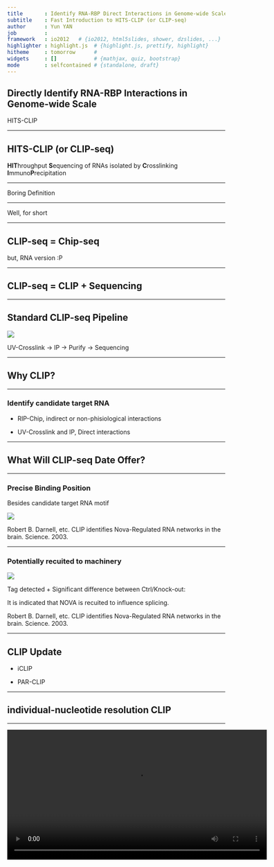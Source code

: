 ```yaml
---
title       : Identify RNA-RBP Direct Interactions in Genome-wide Scale
subtitle    : Fast Introduction to HITS-CLIP (or CLIP-seq)
author      : Yun YAN
job         : 
framework   : io2012   # {io2012, html5slides, shower, dzslides, ...}
highlighter : highlight.js  # {highlight.js, prettify, highlight}
hitheme     : tomorrow      # 
widgets     : []            # {mathjax, quiz, bootstrap}
mode        : selfcontained # {standalone, draft}
---
```


Directly Identify RNA-RBP Interactions in Genome-wide Scale
------------------------------------------------------------

HITS-CLIP

---

HITS-CLIP (or CLIP-seq)
------------------------

**HIT**hroughput **S**equencing of RNAs isolated by **C**rosslinking **I**mmuno**P**recipitation

---

Boring Definition

---

Well, for short

---

CLIP-seq = Chip-seq
-----------------------

but, RNA version :P

---

CLIP-seq = CLIP + Sequencing
------------------------------

---

Standard CLIP-seq Pipeline
------------------------------

<img src="images/CLIP-seq.png" >

UV-Crosslink -> IP -> Purify -> Sequencing

---

Why CLIP?
------------

---

### Identify candidate target RNA

- RIP-Chip, indirect or non-phisiological interactions

- UV-Crosslink and IP, Direct interactions

---

What Will CLIP-seq Date Offer? 
-------------------------------

---

### Precise Binding Position

Besides candidate target RNA motif

<img src="images/candidate-motif.jpg">

Robert B. Darnell, etc. CLIP identifies Nova-Regulated RNA networks in the brain. Science. 2003. 

---

### Potentially recuited to machinery

<img src="images/potentially_recuited_to_machinery.jpg">

Tag detected + Significant difference between Ctrl/Knock-out: 

It is indicated that NOVA is recuited to influence splicing. 

Robert B. Darnell, etc. CLIP identifies Nova-Regulated RNA networks in the brain. Science. 2003. 

---

CLIP Update
-------------

- iCLIP

- PAR-CLIP

---

individual-nucleotide resolution CLIP
-------------------------------------

---

<video width="600" controls="controls">
	<source src="http://www.ncbi.nlm.nih.gov/pmc/articles/PMC3169244/bin/jove-50-2638.mov" type="video/mov">
	Your Browser Does not support Html5, please update your browser. 
</video>

iCLIP - Transcriptome-wide Mapping of Protein-RNA Interactions with Individual Nucleotide Resolution. J Vis Exp. 2011. 

---

<img src="images/iCLIP_pipeline.jpg">

---

### Classic CLIP:

- cDNAs truncate prematurely at the crosslinked nucleotide
- Truncated cDNAs are lost during the standard CLIP library preparation protocol

### iCLIP:

More efficient intramolecular cDNA circularization 

---

Photoactivatable-Ribonucleoside-Enhanced Crosslinking and Immunoprecipitation
-----------------------------------------------------------------------------

---

<video width="600" controls="controls">
	<source src="http://www.ncbi.nlm.nih.gov/pmc/articles/PMC3156069/bin/jove-41-2034.mp4" type="video/mp4">
	Your Browser Does not support Html5, please update your browser.
</video>

PAR-CliP - A Method to Identify Transcriptome-wide the Binding Sites of RNA Binding Proteins, J Vis Exp. 2010.

---

### Classic CLIP:

- Low efficiency of UV 254 nm RNA-protein crosslinking
- Difficult to separate UV-crosslinked target RNA segments from background non-crosslinked RNA fragments also present in the sample

### PAR-CLIP:

Rely on 4-thiouridine (4-SU) and 6-thioguanosine (6-SG)

- UV 365 nm induces efficient crosslinking of photoreactive nucleoside-labeled cellular RNAs to interacting RBPs
- 4-SU: T->C transitions
- 6-SG: G->A mutations. The presense of the changes can be assessed during bioinformatic analysis, and make it possible to seperate them from the background of sequences derived from abundant cellular RNAs.

---

Summary
--------

- HITS-CLIP (or CLIP-seq)
- Exact binding position
- Direct interaction, candiate target RNA
- iCLIP and PAR-CLIP

---

<img src="images/logo-bonnie-basepairing.jpg">

Check source code at: [https://github.com/Puriney/clipseq](https://github.com/Puriney/clipseq)
